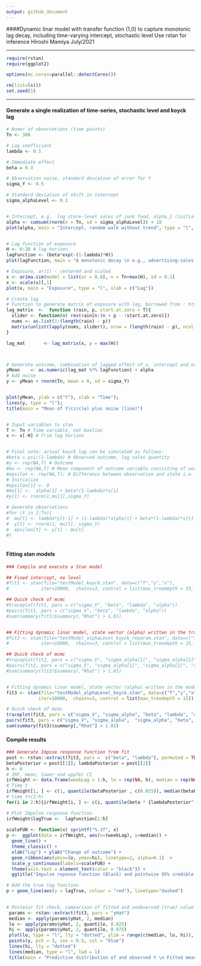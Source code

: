 ```yaml
---
output: github_document
---
```



####Dynamic linar model with transfer function (1,0) to capture monotonic lag decay, including time-varying intercept, stochastic level 
 Use rstan for inference 
 Hiroshi Mamiya 
 July/2021

---

```r
require(rstan)
require(ggplot2)

options(mc.cores=parallel::detectCores())

rm(list=ls())
set.seed(1)

```
---
#### Generate a single realization of time-series, stochastic level and koyck lag

```r
# Numer of observations (time points)
Tn <- 300

# Lag coefficient
lambda <- 0.5 

# Immediate effect 
beta = 0.3

# Observation noise, standard deviation of error for Y 
sigma_Y <- 0.5

# Standard deviation of shift in intercept 
sigma_alphaLevel <- 0.1


# Intercept, e.g.  log store-level sales of junk food, alpha_1 (initial value) is log(10)
alpha <- cumsum(rnorm(n = Tn, sd = sigma_alphaLevel)) + 10
plot(alpha, main = "Intercept, random walk without trend", type = "l", xlab = "Time")


# Lag function of exposure  
H <- 0:20 # lag horizen 
lagFunction <- (beta*exp(-(1-lambda)*H))
plot(lagFunction, main = "A monotonic decay \n e.g., advertising-sales or heatwave-mortality association", type = "l", xlab = c("Lag"))

# Exposure, ar(1) - centered and scaled
x <- arima.sim(model = list(ar = 0.6), n = Tn+max(H), sd = 0.1)
x <- scale(x)[,1]
plot(x, main = "Exposure", type = "l", xlab = c("Lag"))

# Create lag 
# Function to generate matrix of exposure with lag, borrowed from : https://github.com/alastairrushworth/badlm/blob/master/R/lag_matrix.R
lag_matrix	<-	function (rain, p, start.at.zero = T){
  slider <- function(n) rev(rain[n:(n + p - !start.at.zero)])
  nums <- as.list(1:(length(rain) - p))
  matrix(unlist(lapply(nums, slider)), nrow = (length(rain) - p), ncol = p + start.at.zero, byrow = TRUE)
}

lag_mat       <- lag_matrix(x, p = max(H))



# Generate outcome, combination of lagged effect of x, intercept and noise 
yMean    <- as.numeric(lag_mat %*% lagFunction) + alpha
# Add noise
y <- yMean + rnorm(Tn, mean = 0, sd = sigma_Y)


plot(yMean, ylab = c("Y"), xlab = "Time"); 
lines(y, type = "l"); 
title(main = "Mean of Y(circle) plus noise (line)")


# Input variables to stan
T <- Tn # Time variable, not boolian 
x <- x[-H] # Trim lag horizon


# Final note: actual koyck lag can be simulated as follows: 
#beta = psi/(1-lambda) # Observed outcome, log sales quantity
#y <- rep(NA,T) # Outcome
#mu <- rep(NA,T) # Mean component of outcome variable consisting of unobserved state vector 
#epsilon <- rep(NA,T); # Difference between observation and state i.e. [y - mu] for each time 
# Initialize 
#epsilon[1] <- 0
#mu[1] <-  alpha[1] + beta*(1-lambda)*x[1]
#y[1] <- rnorm(1,mu[1],sigma_Y)

# Generate observations
#for (t in 2:Tn){
#  mu[t] <- lambda*y[t-1] + (1-lambda)*alpha[t] + beta*(1-lambda)*x[t] - lambda*epsilon[t-1] 
#  y[t] <- rnorm(1, mu[t], sigma_Y)
#  epsilon[t] <- y[t] - mu[t]
#}



```


#### Fitting stan models

```r
### Compile and execute a Stan model 

## Fixed intercept, no level 
#fit1 <- stan(file="testModel_koyck.stan", data=c("T","y","x"), 
#            iter=10000,  chains=3, control = list(max_treedepth = 15, adapt_delta = 0.95))

## Quick check of mcmc
#traceplot(fit1, pars = c("sigma_V", "beta", "lambda", "alpha"))
#pairs(fit1, pars = c("sigma_V", "beta", "lambda", "alpha"))
#sum(summary(fit1)$summary[,"Rhat"] > 1.01)


## Fitting dynamic linar model, state vector (alpha) written in the transformed parameter block
#fit2 <- stan(file="testModel_alphaLevel_koyck_reparam.stan", data=c("T","y","x"), 
#            iter=10000,  chains=3, control = list(max_treedepth = 15, adapt_delta = 0.95))

## Quick check of mcmc
#traceplot(fit2, pars = c("sigma_V", "sigma_alpha[1]", "sigma_alpha[2]", "scale_alpha", "beta", "lambda", "alpha[1]", "alpha[200]", "alpha[300]"))
#pairs(fit2, pars = c("sigma_V", "sigma_alpha[1]", "sigma_alpha[2]", "scale_alpha", "beta", "lambda", "alpha[1]", "alpha[200]", "alpha[300]"))
#sum(summary(fit2)$summary[,"Rhat"] > 1.01)


# Fitting dynamic linar model, state vector (alpha) written in the model block   
fit3 <- stan(file="testModel_alphaLevel_koyck.stan", data=c("T","y","x"), 
            iter=10000,  chains=3, control = list(max_treedepth = 15))

# Quick check of mcmc
traceplot(fit3, pars = c("sigma_V", "sigma_alpha", "beta", "lambda", "alpha[1]", "alpha[200]", "alpha[300]"))
pairs(fit3, pars = c("sigma_V", "sigma_alpha",  "sigma_alpha", "beta", "lambda", "alpha[1]", "alpha[200]", "alpha[300]"))
sum(summary(fit3)$summary[,"Rhat"] > 1.01)


```

#### Compile results  

```r

### Generate Impuse response function from fit 
post <- rstan::extract(fit3, pars =  c("beta", "lambda"), permuted = TRUE, inc_warmup = FALSE)
betaPosterior = post[[1]]; lambdaPosterior = post[[2]]
h <- 8
# IRF, mean, lower and uppfer CI 
irfWeight <- data.frame(weekLag = 1:h, lo = rep(NA, h), median = rep(NA, h),  hi = rep(NA, h))
# Time t
irfWeight[1, ] <- c(1, quantile(betaPosterior , c(0.025)), median(betaPosterior), quantile(betaPosterior , c(0.975)))
# time t+(2:h)
for(i in 2:h){irfWeight[i, ] <- c(i, quantile(beta * {lambdaPosterior^(i-1)}, c(0.025, 0.5,0.975)))} 

# Plot Impulse response function 
irfWeight$lagTrue <-  lagFunction[1:h] 
  
scaleFUN <- function(x) sprintf("%.1f", x)
p <-  ggplot(data = irfWeight, aes(x=(weekLag), y=median)) + 
  geom_line() + 
  theme_classic() +
  xlab("Lag") + ylab("Change of outcome") + 
  geom_ribbon(aes(ymin=lo, ymax=hi), linetype=2, alpha=0.1)  + 
  scale_y_continuous(labels=scaleFUN) + 
  theme(axis.text = element_text(color = "black")) + 
  ggtitle("Impulse reponse function (Black) and pointwise 95% credible range.")

# Add the true lag function 
p + geom_line(aes(y = lagTrue, colour = "red"), linetype="dashed")

 
# Posteior fit check, comparison of fitted and unobserved (true) value 
 params <- rstan::extract(fit3, pars = "yHat")
 median <- apply(params$yHat, 2, median)
 lo <- apply(params$yHat, 2, quantile, 0.025)
 hi <- apply(params$yHat, 2, quantile, 0.975)
 plot(lo, type = "l", lty = "dotted", ylim = range(c(median, lo, hi)), ylab = expression(Y[t]), xlab = "Time")
 points(y, pch = 3, cex = 0.5, col = "blue")
 lines(hi, lty = "dotted")
 lines(median, type = "l", lwd = 1)
 title(main = "Predictive distribution of and observed Y \n Fitted mean:solid line, 95% credible interval: dotted line, overved Y: cross ")




```
